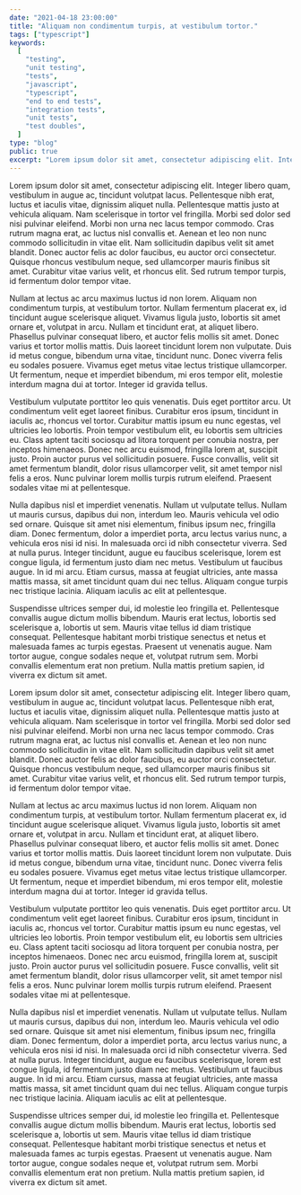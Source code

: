 ```yaml
---
date: "2021-04-18 23:00:00"
title: "Aliquam non condimentum turpis, at vestibulum tortor."
tags: ["typescript"]
keywords:
  [
    "testing",
    "unit testing",
    "tests",
    "javascript",
    "typescript",
    "end to end tests",
    "integration tests",
    "unit tests",
    "test doubles",
  ]
type: "blog"
public: true
excerpt: "Lorem ipsum dolor sit amet, consectetur adipiscing elit. Integer libero quam, vestibulum in augue ac, tincidunt volutpat lacus. Pellentesque nibh erat, luctus et iaculis vitae, dignissim aliquet nulla. Pellentesque mattis justo at vehicula aliquam. Nam scelerisque in tortor vel fringilla. Morbi sed dolor sed nisi pulvinar eleifend. Morbi non urna nec lacus tempor commodo. Cras rutrum magna erat, ac luctus nisl convallis et. Aenean et leo non nunc commodo sollicitudin in vitae elit. Nam sollicitudin dapibus velit sit amet blandit. Donec auctor felis ac dolor faucibus, eu auctor orci consectetur. Quisque rhoncus vestibulum neque, sed ullamcorper mauris finibus sit amet. Curabitur vitae varius velit, et rhoncus elit. Sed rutrum tempor turpis, id fermentum dolor tempor vitae."
---
```



Lorem ipsum dolor sit amet, consectetur adipiscing elit. Integer libero quam, vestibulum in augue ac, tincidunt volutpat lacus. Pellentesque nibh erat, luctus et iaculis vitae, dignissim aliquet nulla. Pellentesque mattis justo at vehicula aliquam. Nam scelerisque in tortor vel fringilla. Morbi sed dolor sed nisi pulvinar eleifend. Morbi non urna nec lacus tempor commodo. Cras rutrum magna erat, ac luctus nisl convallis et. Aenean et leo non nunc commodo sollicitudin in vitae elit. Nam sollicitudin dapibus velit sit amet blandit. Donec auctor felis ac dolor faucibus, eu auctor orci consectetur. Quisque rhoncus vestibulum neque, sed ullamcorper mauris finibus sit amet. Curabitur vitae varius velit, et rhoncus elit. Sed rutrum tempor turpis, id fermentum dolor tempor vitae.

Nullam at lectus ac arcu maximus luctus id non lorem. Aliquam non condimentum turpis, at vestibulum tortor. Nullam fermentum placerat ex, id tincidunt augue scelerisque aliquet. Vivamus ligula justo, lobortis sit amet ornare et, volutpat in arcu. Nullam et tincidunt erat, at aliquet libero. Phasellus pulvinar consequat libero, et auctor felis mollis sit amet. Donec varius et tortor mollis mattis. Duis laoreet tincidunt lorem non vulputate. Duis id metus congue, bibendum urna vitae, tincidunt nunc. Donec viverra felis eu sodales posuere. Vivamus eget metus vitae lectus tristique ullamcorper. Ut fermentum, neque et imperdiet bibendum, mi eros tempor elit, molestie interdum magna dui at tortor. Integer id gravida tellus.

Vestibulum vulputate porttitor leo quis venenatis. Duis eget porttitor arcu. Ut condimentum velit eget laoreet finibus. Curabitur eros ipsum, tincidunt in iaculis ac, rhoncus vel tortor. Curabitur mattis ipsum eu nunc egestas, vel ultricies leo lobortis. Proin tempor vestibulum elit, eu lobortis sem ultricies eu. Class aptent taciti sociosqu ad litora torquent per conubia nostra, per inceptos himenaeos. Donec nec arcu euismod, fringilla lorem at, suscipit justo. Proin auctor purus vel sollicitudin posuere. Fusce convallis, velit sit amet fermentum blandit, dolor risus ullamcorper velit, sit amet tempor nisl felis a eros. Nunc pulvinar lorem mollis turpis rutrum eleifend. Praesent sodales vitae mi at pellentesque.

Nulla dapibus nisl et imperdiet venenatis. Nullam ut vulputate tellus. Nullam ut mauris cursus, dapibus dui non, interdum leo. Mauris vehicula vel odio sed ornare. Quisque sit amet nisi elementum, finibus ipsum nec, fringilla diam. Donec fermentum, dolor a imperdiet porta, arcu lectus varius nunc, a vehicula eros nisi id nisi. In malesuada orci id nibh consectetur viverra. Sed at nulla purus. Integer tincidunt, augue eu faucibus scelerisque, lorem est congue ligula, id fermentum justo diam nec metus. Vestibulum ut faucibus augue. In id mi arcu. Etiam cursus, massa at feugiat ultricies, ante massa mattis massa, sit amet tincidunt quam dui nec tellus. Aliquam congue turpis nec tristique lacinia. Aliquam iaculis ac elit at pellentesque.

Suspendisse ultrices semper dui, id molestie leo fringilla et. Pellentesque convallis augue dictum mollis bibendum. Mauris erat lectus, lobortis sed scelerisque a, lobortis ut sem. Mauris vitae tellus id diam tristique consequat. Pellentesque habitant morbi tristique senectus et netus et malesuada fames ac turpis egestas. Praesent ut venenatis augue. Nam tortor augue, congue sodales neque et, volutpat rutrum sem. Morbi convallis elementum erat non pretium. Nulla mattis pretium sapien, id viverra ex dictum sit amet.

<SubscribingBlock />

Lorem ipsum dolor sit amet, consectetur adipiscing elit. Integer libero quam, vestibulum in augue ac, tincidunt volutpat lacus. Pellentesque nibh erat, luctus et iaculis vitae, dignissim aliquet nulla. Pellentesque mattis justo at vehicula aliquam. Nam scelerisque in tortor vel fringilla. Morbi sed dolor sed nisi pulvinar eleifend. Morbi non urna nec lacus tempor commodo. Cras rutrum magna erat, ac luctus nisl convallis et. Aenean et leo non nunc commodo sollicitudin in vitae elit. Nam sollicitudin dapibus velit sit amet blandit. Donec auctor felis ac dolor faucibus, eu auctor orci consectetur. Quisque rhoncus vestibulum neque, sed ullamcorper mauris finibus sit amet. Curabitur vitae varius velit, et rhoncus elit. Sed rutrum tempor turpis, id fermentum dolor tempor vitae.

Nullam at lectus ac arcu maximus luctus id non lorem. Aliquam non condimentum turpis, at vestibulum tortor. Nullam fermentum placerat ex, id tincidunt augue scelerisque aliquet. Vivamus ligula justo, lobortis sit amet ornare et, volutpat in arcu. Nullam et tincidunt erat, at aliquet libero. Phasellus pulvinar consequat libero, et auctor felis mollis sit amet. Donec varius et tortor mollis mattis. Duis laoreet tincidunt lorem non vulputate. Duis id metus congue, bibendum urna vitae, tincidunt nunc. Donec viverra felis eu sodales posuere. Vivamus eget metus vitae lectus tristique ullamcorper. Ut fermentum, neque et imperdiet bibendum, mi eros tempor elit, molestie interdum magna dui at tortor. Integer id gravida tellus.

Vestibulum vulputate porttitor leo quis venenatis. Duis eget porttitor arcu. Ut condimentum velit eget laoreet finibus. Curabitur eros ipsum, tincidunt in iaculis ac, rhoncus vel tortor. Curabitur mattis ipsum eu nunc egestas, vel ultricies leo lobortis. Proin tempor vestibulum elit, eu lobortis sem ultricies eu. Class aptent taciti sociosqu ad litora torquent per conubia nostra, per inceptos himenaeos. Donec nec arcu euismod, fringilla lorem at, suscipit justo. Proin auctor purus vel sollicitudin posuere. Fusce convallis, velit sit amet fermentum blandit, dolor risus ullamcorper velit, sit amet tempor nisl felis a eros. Nunc pulvinar lorem mollis turpis rutrum eleifend. Praesent sodales vitae mi at pellentesque.

Nulla dapibus nisl et imperdiet venenatis. Nullam ut vulputate tellus. Nullam ut mauris cursus, dapibus dui non, interdum leo. Mauris vehicula vel odio sed ornare. Quisque sit amet nisi elementum, finibus ipsum nec, fringilla diam. Donec fermentum, dolor a imperdiet porta, arcu lectus varius nunc, a vehicula eros nisi id nisi. In malesuada orci id nibh consectetur viverra. Sed at nulla purus. Integer tincidunt, augue eu faucibus scelerisque, lorem est congue ligula, id fermentum justo diam nec metus. Vestibulum ut faucibus augue. In id mi arcu. Etiam cursus, massa at feugiat ultricies, ante massa mattis massa, sit amet tincidunt quam dui nec tellus. Aliquam congue turpis nec tristique lacinia. Aliquam iaculis ac elit at pellentesque.

Suspendisse ultrices semper dui, id molestie leo fringilla et. Pellentesque convallis augue dictum mollis bibendum. Mauris erat lectus, lobortis sed scelerisque a, lobortis ut sem. Mauris vitae tellus id diam tristique consequat. Pellentesque habitant morbi tristique senectus et netus et malesuada fames ac turpis egestas. Praesent ut venenatis augue. Nam tortor augue, congue sodales neque et, volutpat rutrum sem. Morbi convallis elementum erat non pretium. Nulla mattis pretium sapien, id viverra ex dictum sit amet.


